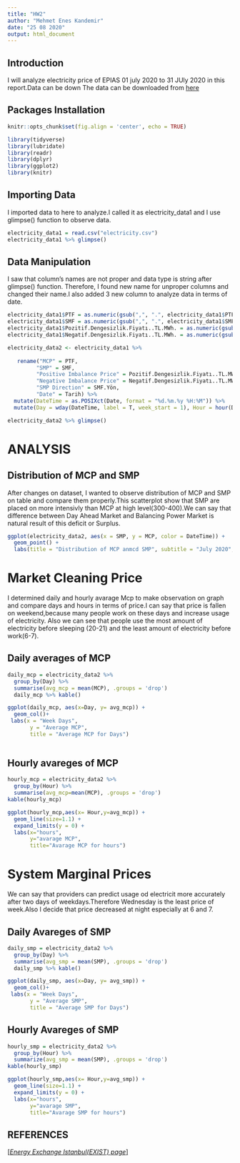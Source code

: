 ---
title: "HW2"
author: "Mehmet Enes Kandemir"
date: "25 08 2020"
output: html_document
---

## Introduction

I will analyze electricity price of EPIAS 01 july 2020 to 31 JUly 2020 in this report.Data can be down The data can be downloaded from [here](https://rapor.epias.com.tr/rapor/xhtml/ptfSmfListeleme.xhtml;jsessionid=0elgpSR57O6UzVN3bghcFC17OCr9zytRX84_ETGh.prd-rapor-n41)

## Packages Installation
```{r setup,message=FALSE, warning=FALSE, echo=TRUE }
knitr::opts_chunk$set(fig.align = 'center', echo = TRUE)

library(tidyverse)
library(lubridate)
library(readr)
library(dplyr)
library(ggplot2)
library(knitr)
```


## Importing Data

I imported data to here to analyze.I called it as electricity_data1 and I use glimpse() function to observe data.

```{r}
electricity_data1 = read.csv("electricity.csv")
electricity_data1 %>% glimpse()

```

## Data Manipulation
I saw that column's names are not proper and data type is string after glimpse() function. Therefore, I found new name for unproper columns and changed their name.I also added 3 new column to analyze data in terms of date.

```{r}
electricity_data1$PTF = as.numeric(gsub(",", ".", electricity_data1$PTF))
electricity_data1$SMF = as.numeric(gsub(",", ".", electricity_data1$SMF))
electricity_data1$Pozitif.Dengesizlik.Fiyatı..TL.MWh. = as.numeric(gsub(",", ".", electricity_data1$Pozitif.Dengesizlik.Fiyatı..TL.MWh. ))
electricity_data1$Negatif.Dengesizlik.Fiyatı..TL.MWh. = as.numeric(gsub(",", ".",  electricity_data1$Negatif.Dengesizlik.Fiyatı..TL.MWh.))


```

```{r}
electricity_data2 <- electricity_data1 %>%
  
   rename("MCP" = PTF, 
         "SMP" = SMF, 
         "Positive Imbalance Price" = Pozitif.Dengesizlik.Fiyatı..TL.MWh.,
         "Negative Imbalance Price" = Negatif.Dengesizlik.Fiyatı..TL.MWh.,
         "SMP Direction" = SMF.Yön,
         "Date" = Tarih) %>%
  mutate(DateTime = as.POSIXct(Date, format = "%d.%m.%y %H:%M")) %>%
  mutate(Day = wday(DateTime, label = T, week_start = 1), Hour = hour(DateTime))

electricity_data2 %>% glimpse()
```

# ANALYSIS

## Distribution of MCP and SMP

After changes on dataset, I wanted to observe distribution of MCP and SMP on table and compare them properly.This scatterplot show that SMP are placed on more intensivly than MCP at high level(300-400).We can say that difference between Day Ahead Market and Balancing Power Market is natural result of this deficit or Surplus.

```{r}
ggplot(electricity_data2, aes(x = SMP, y = MCP, color = DateTime)) +
  geom_point() +
  labs(title = "Distribution of MCP anmcd SMP", subtitle = "July 2020", x = "System Marginal Price", y = "Market Clearing Price")
```
# Market Cleaning Price
I determined daily and hourly avarage Mcp to make observation on graph and compare days and hours in terms of price.I can say that price is fallen on weekend,because many people work on these days and increase usage of electricity. Also we can see that people use the most amount of electricity before sleeping (20-21) and the least amount of electricity before work(6-7).

## Daily averages of MCP 


```{r}
daily_mcp = electricity_data2 %>% 
  group_by(Day) %>% 
  summarise(avg_mcp = mean(MCP), .groups = 'drop') 
  daily_mcp %>% kable()

```

```{r}
ggplot(daily_mcp, aes(x=Day, y= avg_mcp)) +
  geom_col()+
 labs(x = "Week Days", 
       y = "Average MCP", 
       title = "Average MCP for Days")
       
```

## Hourly avareges of MCP


```{r}

hourly_mcp = electricity_data2 %>%
  group_by(Hour) %>%
  summarise(avg_mcp=mean(MCP), .groups = 'drop')
kable(hourly_mcp)

```
```{r}
ggplot(hourly_mcp,aes(x= Hour,y=avg_mcp)) + 
  geom_line(size=1.1) + 
  expand_limits(y = 0) + 
  labs(x="hours",
       y="avarage MCP",
       title="Avarage MCP for hours")
```



# System Marginal Prices

We can say that providers can predict usage od electricit more accurately after two days of weekdays.Therefore Wednesday is the least price of week.Also I decide that price decreased at night especially at 6 and 7.
 
## Daily Avareges of SMP

```{r}
daily_smp = electricity_data2 %>% 
  group_by(Day) %>% 
  summarise(avg_smp = mean(SMP), .groups = 'drop') 
  daily_smp %>% kable()
```


```{r}
ggplot(daily_smp, aes(x=Day, y= avg_smp)) +
  geom_col()+
 labs(x = "Week Days", 
       y = "Average SMP", 
       title = "Average SMP for Days")
```

## Hourly Avareges of SMP

```{r}
hourly_smp = electricity_data2 %>%
  group_by(Hour) %>%
  summarize(avg_smp = mean(SMP), .groups = 'drop')
kable(hourly_smp)

```



```{r}
ggplot(hourly_smp,aes(x= Hour,y=avg_smp)) + 
  geom_line(size=1.1) + 
  expand_limits(y = 0) + 
  labs(x="hours",
       y="avarage SMP",
       title="Avarage SMP for hours")
```


## REFERENCES

[[*Energy Exchange Istanbul(EXIST) page*]](https://rapor.epias.com.tr/rapor/xhtml/ptfSmfListeleme.xhtml;jsessionid=0elgpSR57O6UzVN3bghcFC17OCr9zytRX84_ETGh.prd-rapor-n41)







 

